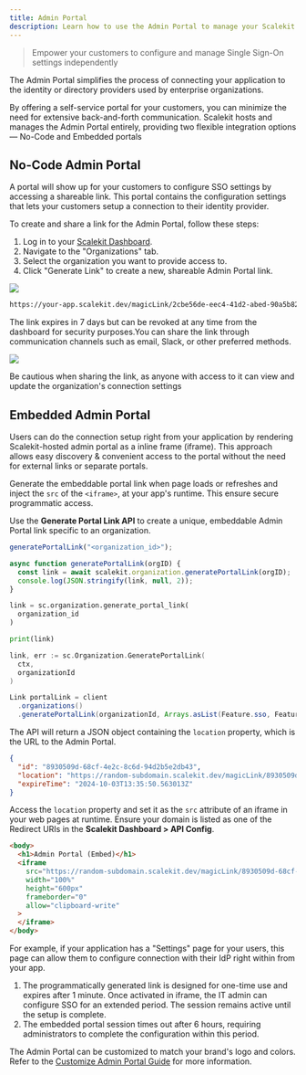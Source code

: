 ```yaml
---
title: Admin Portal
description: Learn how to use the Admin Portal to manage your Scalekit account
---
```



> Empower your customers to configure and manage Single Sign-On settings independently

The Admin Portal simplifies the process of connecting your application to the identity or directory providers used by enterprise organizations.

By offering a self-service portal for your customers, you can minimize the need for extensive back-and-forth communication. Scalekit hosts and manages the Admin Portal entirely, providing two flexible integration options — No-Code and Embedded portals

## No-Code Admin Portal

A portal will show up for your customers to configure SSO settings by accessing a shareable link. This portal contains the configuration settings that lets your customers setup a connection to their identity provider.

To create and share a link for the Admin Portal, follow these steps:

1. Log in to your [Scalekit Dashboard](https://app.scalekit.com).
2. Navigate to the "Organizations" tab.
3. Select the organization you want to provide access to.
4. Click "Generate Link" to create a new, shareable Admin Portal link.

![](@/assets/docs/manual/fundamentals/admin-portal/1-admin-portal-v2.png)


```sh title="Example" wrap showLineNumbers=false
https://your-app.scalekit.dev/magicLink/2cbe56de-eec4-41d2-abed-90a5b82286c4_p
```

The link expires in 7 days but can be revoked at any time from the dashboard for security purposes.You can share the link through communication channels such as email, Slack, or other preferred methods.

![](@/assets/docs/manual/fundamentals/admin-portal/2-admin-portal-v2.png)

<Aside>
Be cautious when sharing the link, as anyone with access to it can view and update the organization's connection settings
</Aside>

## Embedded Admin Portal

Users can do the connection setup right from your application by rendering Scalekit-hosted admin portal as a inline frame (iframe). This approach allows easy discovery & convenient access to the portal without the need for external links or separate portals.

Generate the embeddable portal link when page loads or refreshes and inject the `src` of the `<iframe>`, at your app's runtime. This ensure secure programmatic access.

<InstallSDK />

Use the **Generate Portal Link API** to create a unique, embeddable Admin Portal link specific to an organization.

<Tabs>
<TabItem value="nodejs" label="Node.js">

```js {4}
generatePortalLink("<organization_id>");

async function generatePortalLink(orgID) {
  const link = await scalekit.organization.generatePortalLink(orgID);
  console.log(JSON.stringify(link, null, 2));
}
```

</TabItem>

<TabItem value="python" label="Python">

```python {1-3}
link = sc.organization.generate_portal_link(
  organization_id
)

print(link)
```

</TabItem>

<TabItem value="go" label="Golang">

```go
link, err := sc.Organization.GeneratePortalLink(
  ctx,
  organizationId
)
```

</TabItem>

<TabItem value="java" label="Java">

```java wrap
Link portalLink = client
  .organizations()
  .generatePortalLink(organizationId, Arrays.asList(Feature.sso, Feature.dir_sync));
```
</TabItem>

</Tabs>

The API will return a JSON object containing the `location` property, which
is the URL to the Admin Portal.

```json wrap showLineNumbers=false
{
  "id": "8930509d-68cf-4e2c-8c6d-94d2b5e2db43",
  "location": "https://random-subdomain.scalekit.dev/magicLink/8930509d-68cf-4e2c-8c6d-94d2b5e2db43",
  "expireTime": "2024-10-03T13:35:50.563013Z"
}
```

Access the `location` property and set it as the `src` attribute of an iframe in your web pages at runtime. Ensure your domain is listed as one of the Redirect URIs in the **Scalekit Dashboard > API Config**.


```html {4} title="Render admin portal in iframe (example)" wrap showLineNumbers=false
<body>
  <h1>Admin Portal (Embed)</h1>
  <iframe
    src="https://random-subdomain.scalekit.dev/magicLink/8930509d-68cf-4e2c-8c6d-94d2b5e2db43"
    width="100%"
    height="600px"
    frameborder="0"
    allow="clipboard-write"
  >
  </iframe>
</body>
```

For example, if your application has a "Settings" page for your users, this page can allow them to configure connection with their IdP right within from your app.



<Aside type="caution">

1. The programmatically generated link is designed for one-time use and expires after 1 minute. Once activated in iframe, the IT admin can configure SSO for an extended period. The session remains active
   until the setup is complete.
2. The embedded portal session times out after 6 hours, requiring administrators to complete the
   configuration within this period.

</Aside>

The Admin Portal can be customized to match your brand's logo and colors. Refer to the
[Customize Admin Portal Guide](https://example.com) for more information.